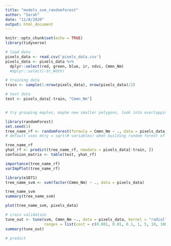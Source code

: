 ```yaml
---
title: "models_svm_randomforest"
author: "Sarah"
date: "11/8/2020"
output: html_document
---
```


```r
knitr::opts_chunk$set(echo = TRUE)
library(tidyverse)
```

```r
# load data
pixels_data <- read.csv('pixels_data.csv')
pixels_data <- pixels_data %>%
  dplyr::select(red, green, blue, ir, ndvi, Cmmn_Nm)
  #dplyr::select(-St_Wdth)

# training data
train <- sample(1:nrow(pixels_data), nrow(pixels_data)/2)

# test data
test <- pixels_data[-train, "Cmmn_Nm"]


# try grouping maples, maybe new smaller polygons, look into overlapping model results in pixels space, make a map of where western redcedar is
```

```r
library(randomForest)
set.seed(1)
tree_name_rf <- randomForest(formula = Cmmn_Nm ~ ., data = pixels_data, subset = train, importance = T)
# default uses mtry = sqrt(# variables) when building random forest of classification trees

tree_name_rf
yhat_rf <- predict(tree_name_rf, newdata = pixels_data[-train, ])
confusion_matrix <- table(test, yhat_rf)

importance(tree_name_rf)
varImpPlot(tree_name_rf)
```

```r
library(e1071)
tree_name_svm <- svm(factor(Cmmn_Nm) ~ ., data = pixels_data)

tree_name_svm
summary(tree_name_svm)

plot(tree_name_svm, pixels_data)

# cross validation
tune_out <- tune(svm, Cmmn_Nm ~., data = pixels_data, kernel = "radial", 
                 ranges = list(cost = c(0.001, 0.01, 0.1, 1, 5, 10, 100)))
summary(tune_out)

# predict

```

